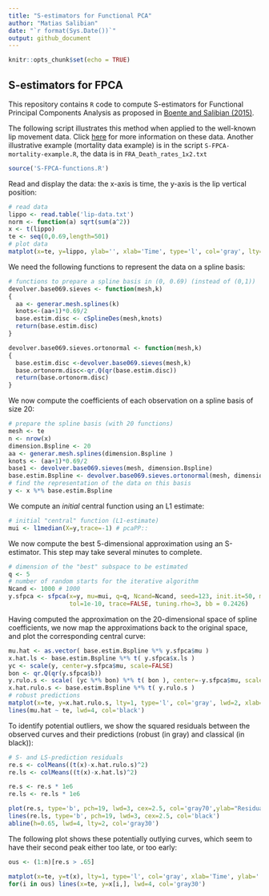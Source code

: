 ```yaml
---
title: "S-estimators for Functional PCA"
author: "Matias Salibian"
date: "`r format(Sys.Date())`"
output: github_document
---
```



```r
knitr::opts_chunk$set(echo = TRUE)
```

## S-estimators for FPCA

This repository contains `R` code to
compute S-estimators for Functional Principal Components Analysis as proposed in 
[Boente and Salibian (2015)](http://dx.doi.org/10.1080/01621459.2014.946991). 


The following script illustrates this method when applied to the
well-known lip movement data. 
Click [here](http://www.stats.ox.ac.uk/~silverma/fdacasebook/lipemg.html) 
for more information on these data.
Another illustrative example (mortality data example) is in
the script `S-FPCA-mortality-example.R`, the data is in `FRA_Death_rates_1x2.txt`

```r
source('S-FPCA-functions.R')
```

Read and display the data: the x-axis is time, 
the y-axis is the lip vertical position:
```r
# read data
lippo <- read.table('lip-data.txt')
norm <- function(a) sqrt(sum(a^2))
x <- t(lippo)
te <- seq(0,0.69,length=501)
# plot data
matplot(x=te, y=lippo, ylab='', xlab='Time', type='l', col='gray', lty=1, lwd=2)
```

We need the following functions to represent the data on 
a spline basis:
```r
# functions to prepare a spline basis in (0, 0.69) (instead of (0,1))
devolver.base069.sieves <- function(mesh,k)
{    
  aa <- generar.mesh.splines(k)
  knots<-(aa+1)*0.69/2
  base.estim.disc <- cSplineDes(mesh,knots)
  return(base.estim.disc)
}

devolver.base069.sieves.ortonormal <- function(mesh,k)
{
  base.estim.disc <-devolver.base069.sieves(mesh,k)
  base.ortonorm.disc<-qr.Q(qr(base.estim.disc))
  return(base.ortonorm.disc)
}
```
We now compute the coefficients of each observation
on a spline basis of size 20:
```r
# prepare the spline basis (with 20 functions)
mesh <- te
n <- nrow(x)
dimension.Bspline <- 20 
aa <- generar.mesh.splines(dimension.Bspline )
knots <- (aa+1)*0.69/2
base1 <- devolver.base069.sieves(mesh, dimension.Bspline)
base.estim.Bspline <- devolver.base069.sieves.ortonormal(mesh, dimension.Bspline)
# find the representation of the data on this basis
y <- x %*% base.estim.Bspline
```
We compute an *initial* central function using an L1 estimate: 
```r
# initial "central" function (L1-estimate)
mui <- l1median(X=y,trace=-1) # pcaPP::
```
We now compute the best 5-dimensional
approximation using an S-estimator. This step may take 
several minutes to complete. 
```r
# dimension of the "best" subspace to be estimated 
q <- 5
# number of random starts for the iterative algorithm
Ncand <- 1000 # 1000
y.sfpca <- sfpca(x=y, mu=mui, q=q, Ncand=Ncand, seed=123, init.it=50, max.it=500, 
                 tol=1e-10, trace=FALSE, tuning.rho=3, bb = 0.2426) 
```
Having computed the approximation on the 20-dimensional space of
spline coefficients, we now map the approximations back to the
original space, and plot the corresponding central curve:
```r
mu.hat <- as.vector( base.estim.Bspline %*% y.sfpca$mu )
x.hat.ls <- base.estim.Bspline %*% t( y.sfpca$x.ls ) 
yc <- scale(y, center=y.sfpca$mu, scale=FALSE)
bon <- qr.Q(qr(y.sfpca$b))
y.rulo.s <- scale( (yc %*% bon) %*% t( bon ), center=-y.sfpca$mu, scale=FALSE)
x.hat.rulo.s <- base.estim.Bspline %*% t( y.rulo.s ) 
# robust predictions
matplot(x=te, y=x.hat.rulo.s, lty=1, type='l', col='gray', lwd=2, xlab='Time', ylab='')
lines(mu.hat ~ te, lwd=4, col='black')
```

To identify potential outliers, we show the 
squared residuals between the observed curves and their 
predictions (robust (in gray) and classical (in black)):
```r
# S- and LS-prediction residuals
re.s <- colMeans((t(x)-x.hat.rulo.s)^2)
re.ls <- colMeans((t(x)-x.hat.ls)^2)

re.s <- re.s * 1e6
re.ls <- re.ls * 1e6

plot(re.s, type='b', pch=19, lwd=3, cex=2.5, col='gray70',ylab="Residual squared norm")
lines(re.ls, type='b', pch=19, lwd=3, cex=2.5, col='black')
abline(h=0.65, lwd=4, lty=2, col='gray30')
```

The following plot shows these potentially outlying curves,
which seem to have their second peak either too late, or 
too early:
```r
ous <- (1:n)[re.s > .65]

matplot(x=te, y=t(x), lty=1, type='l', col='gray', xlab='Time', ylab='', lwd=2)
for(i in ous) lines(x=te, y=x[i,], lwd=4, col='gray30')
```






